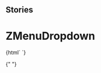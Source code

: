 
## Stories

<Meta title="Navigation/ZMenuDropdown" component="z-menu-dropdown" />

# ZMenuDropdown

<Preview>
  <Story name="z-menu-dropdown">
    {html` <z-menu-dropdown
      nomeutente="${text("nomeutente", "Name Surname")}"
      menucontent='[{"id":"profile","label":"Profile","link":"/i-tuoi-dati","icon":"user-avatar"},{"id":"activate-resource","label":"Active new book","link":"#","icon":"plus"},{"id":"logout-button","label":"Logout","link":"/logout","icon":"logout"}]'
    ></z-menu-dropdown>`}
  </Story>
</Preview>

{" "}

<Props of="z-menu-dropdown" />
